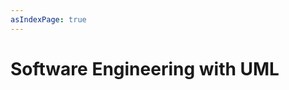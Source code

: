 ```yaml
---
asIndexPage: true
---
```



# Software Engineering with UML

<Cards>
  <Cards.Card
    title="Unit 1"
    href="./software-engineering-with-uml/unit-1"
  />
  <Cards.Card
    title="Unit 2"
    href="./software-engineering-with-uml/unit-2"
  />
  <Cards.Card
    title="Unit 3"
    href="./software-engineering-with-uml/unit-3"
  />
  <Cards.Card
    title="Unit 4"
    href="./software-engineering-with-uml/unit-4"
  />
</Cards>

